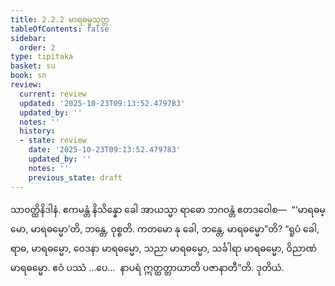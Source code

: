 ```yaml
---
title: 2.2.2 မာရဓမ္မသုတ္တ
tableOfContents: false
sidebar:
  order: 2
type: tipitaka
basket: su
book: sn
review:
  current: review
  updated: '2025-10-23T09:13:52.479783'
  updated_by: ''
  notes: ''
  history:
  - state: review
    date: '2025-10-23T09:13:52.479783'
    updated_by: ''
    notes: ''
    previous_state: draft
---
```



<ReviewStatus review={frontmatter.review} showDetails={true} />

<HypothesisAnnotation frontmatter={frontmatter} />

<DynamicBreadcrumb />

<Division number="171" book="sn" e="ch" v="18" p="304">

<Paragraph number="850" book="sn">
သာဝတ္ထိနိဒါနံ. ဧကမန္တံ နိသိန္နော ခေါ အာယသ္မာ ရာဓော ဘဂဝန္တံ ဧတဒဝေါစ—  “‘မာရဓမ္မော, မာရဓမ္မော’တိ, ဘန္တေ, ဝုစ္စတိ. ကတမော နု ခေါ, ဘန္တေ, မာရဓမ္မော”တိ? “ရူပံ ခေါ, ရာဓ, မာရဓမ္မော, ဝေဒနာ မာရဓမ္မော, သညာ မာရဓမ္မော, သင်္ခါရာ မာရဓမ္မော, ဝိညာဏံ မာရဓမ္မော. ဧဝံ ပဿံ …ပေ…  နာပရံ ဣတ္ထတ္တာယာတိ ပဇာနာတီ”တိ.

</Paragraph>
</Division>

<Paragraph number="851" type="center" book="sn">
ဒုတိယံ.
</Paragraph>